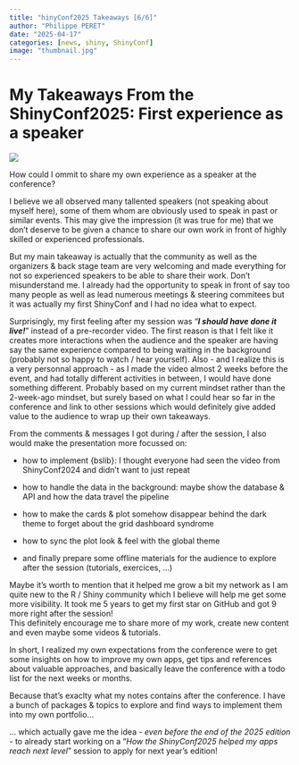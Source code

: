 ```yaml
---
title: "hinyConf2025 Takeaways [6/6]"
author: "Philippe PERET"
date: "2025-04-17"
categories: [news, shiny, ShinyConf]
image: "thumbnail.jpg"
---
```


# My Takeaways From the ShinyConf2025: First experience as a speaker

![](thumbnail.jpg)

How could I ommit to share my own experience as a speaker at the conference?

I believe we all observed many tallented speakers (not speaking about myself here), some of them whom are obviously used to speak in past or similar events. This may give the impression (it was true for me) that we don't deserve to be given a chance to share our own work in front of highly skilled or experienced professionals.

But my main takeaway is actually that the community as well as the organizers & back stage team are very welcoming and made everything for not so experienced speakers to be able to share their work. Don't misunderstand me. I already had the opportunity to speak in front of say too many people as well as lead numerous meetings & steering commitees but it was actually my first ShinyConf and I had no idea what to expect.

Surprisingly, my first feeling after my session was "***I should have done it live!***" instead of a pre-recorder video. The first reason is that I felt like it creates more interactions when the audience and the speaker are having say the same experience compared to being waiting in the background (probably not so happy to watch / hear yourself). Also - and I realize this is a very personnal approach - as I made the video almost 2 weeks before the event, and had totally different activities in between, I would have done something different. Probably based on my current mindset rather than the 2-week-ago mindset, but surely based on what I could hear so far in the conference and link to other sessions which would definitely give added value to the audience to wrap up their own takeaways.

From the comments & messages I got during / after the session, I also would make the presentation more focussed on:

-   how to implement {bslib}: I thought everyone had seen the video from ShinyConf2024 and didn't want to just repeat

-   how to handle the data in the background: maybe show the database & API and how the data travel the pipeline

-   how to make the cards & plot somehow disappear behind the dark theme to forget about the grid dashboard syndrome

-   how to sync the plot look & feel with the global theme

-   and finally prepare some offline materials for the audience to explore after the session (tutorials, exercices, ...)

Maybe it's worth to mention that it helped me grow a bit my network as I am quite new to the R / Shiny community which I believe will help me get some more visibility. It took me 5 years to get my first star on GitHub and got 9 more right after the session!\
This definitely encourage me to share more of my work, create new content and even maybe some videos & tutorials.

In short, I realized my own expectations from the conference were to get some insights on how to improve my own apps, get tips and references about valuable approaches, and basically leave the conference with a todo list for the next weeks or months.

Because that's exaclty what my notes contains after the conference. I have a bunch of packages & topics to explore and find ways to implement them into my own portfolio...

... which actually gave me the idea - *even before the end of the 2025 edition* - to already start working on a "*How the ShinyConf2025 helped my apps reach next level*" session to apply for next year's edition!
